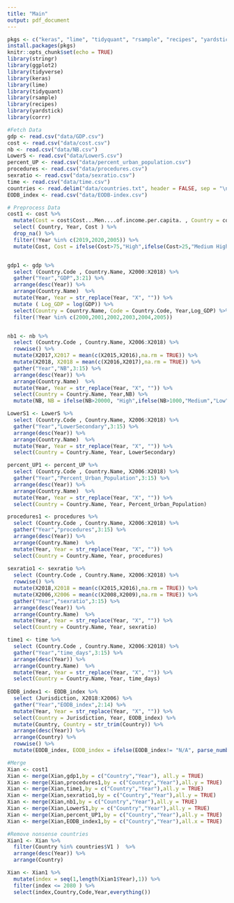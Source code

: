 ```yaml
---
title: "Main"
output: pdf_document
---
```


```r
pkgs <- c("keras", "lime", "tidyquant", "rsample", "recipes", "yardstick", "corrr","stringr")
install.packages(pkgs)
knitr::opts_chunk$set(echo = TRUE)
library(stringr)
library(ggplot2)
library(tidyverse)
library(keras)
library(lime)
library(tidyquant)
library(rsample)
library(recipes)
library(yardstick)
library(corrr)
```


```r

#Fetch Data
gdp <- read.csv("data/GDP.csv")
cost <- read.csv("data/cost.csv")
nb <- read.csv("data/NB.csv")
LowerS <- read.csv("data/LowerS.csv")
percent_UP <- read.csv("data/percent_urban_population.csv")
procedures <- read.csv("data/procedures.csv")
sexratio <- read.csv("data/sexratio.csv")
time <- read.csv("data/time.csv")
countries <- read.delim("data/countries.txt", header = FALSE, sep = "\n")
EODB_index <- read.csv("data/EODB-index.csv")
```


```r
# Preprocess Data
cost1 <- cost %>%
  mutate(Cost = cost$Cost...Men....of.income.per.capita. , Country = cost$Economy , Year = cost$DB.Year) %>%
  select( Country, Year, Cost ) %>%
  drop_na() %>%
  filter(!Year %in% c(2019,2020,2005)) %>%
  mutate(Cost, Cost = ifelse(Cost>75,"High",ifelse(Cost>25,"Medium High",ifelse(Cost>10,"Medium Low","Low"))))


gdp1 <- gdp %>%
  select (Country.Code , Country.Name, X2000:X2018) %>%
  gather("Year","GDP",3:21) %>%
  arrange(desc(Year)) %>%
  arrange(Country.Name)  %>%
  mutate(Year, Year = str_replace(Year, "X", "")) %>%
  mutate ( Log_GDP = log(GDP)) %>%
  select(Country = Country.Name, Code = Country.Code, Year,Log_GDP) %>%
  filter(!Year %in% c(2000,2001,2002,2003,2004,2005))


nb1 <- nb %>%
  select (Country.Code , Country.Name, X2006:X2018) %>%
  rowwise() %>%
  mutate(X2017,X2017 = mean(c(X2015,X2016),na.rm = TRUE)) %>%
  mutate(X2018, X2018 = mean(c(X2016,X2017),na.rm = TRUE)) %>%
  gather("Year","NB",3:15) %>%
  arrange(desc(Year)) %>%
  arrange(Country.Name)  %>%
  mutate(Year, Year = str_replace(Year, "X", "")) %>%
  select(Country = Country.Name, Year,NB) %>%
  mutate(NB, NB = ifelse(NB>20000, "High",ifelse(NB>1000,"Medium","Low")))

LowerS1 <- LowerS %>%
  select (Country.Code , Country.Name, X2006:X2018) %>%
  gather("Year","LowerSecondary",3:15) %>%
  arrange(desc(Year)) %>%
  arrange(Country.Name)  %>%
  mutate(Year, Year = str_replace(Year, "X", "")) %>%
  select(Country = Country.Name, Year, LowerSecondary)

percent_UP1 <- percent_UP %>%
  select (Country.Code , Country.Name, X2006:X2018) %>%
  gather("Year","Percent_Urban_Population",3:15) %>%
  arrange(desc(Year)) %>%
  arrange(Country.Name)  %>%
  mutate(Year, Year = str_replace(Year, "X", "")) %>%
  select(Country = Country.Name, Year, Percent_Urban_Population)

procedures1 <- procedures %>%
  select (Country.Code , Country.Name, X2006:X2018) %>%
  gather("Year","procedures",3:15) %>%
  arrange(desc(Year)) %>%
  arrange(Country.Name)  %>%
  mutate(Year, Year = str_replace(Year, "X", "")) %>%
  select(Country = Country.Name, Year, procedures)
  
sexratio1 <- sexratio %>%
  select (Country.Code , Country.Name, X2006:X2018) %>%
  rowwise() %>%
  mutate(X2018,X2018 = mean(c(X2015,X2016),na.rm = TRUE)) %>%
  mutate(X2006,X2006 = mean(c(X2008,X2009),na.rm = TRUE)) %>%
  gather("Year","sexratio",3:15) %>%
  arrange(desc(Year)) %>%
  arrange(Country.Name)  %>%
  mutate(Year, Year = str_replace(Year, "X", "")) %>%
  select(Country = Country.Name, Year, sexratio)

time1 <- time %>%
  select (Country.Code , Country.Name, X2006:X2018) %>%
  gather("Year","time_days",3:15) %>%
  arrange(desc(Year)) %>%
  arrange(Country.Name)  %>%
  mutate(Year, Year = str_replace(Year, "X", "")) %>%
  select(Country = Country.Name, Year, time_days)
   
EODB_index1 <- EODB_index %>%
  select (Jurisdiction, X2018:X2006) %>%
  gather("Year","EODB_index",2:14) %>%
  mutate(Year, Year = str_replace(Year, "X", "")) %>%
  select(Country = Jurisdiction, Year, EODB_index) %>%
  mutate(Country, Country = str_trim(Country)) %>%
  arrange(desc(Year)) %>%
  arrange(Country) %>%
  rowwise() %>%
  mutate(EODB_index, EODB_index = ifelse(EODB_index!= "N/A", parse_number(EODB_index),NA ))


```

```r
#Merge
Xian <- cost1
Xian <- merge(Xian,gdp1,by = c("Country","Year"), all.y = TRUE)
Xian <- merge(Xian,procedures1,by = c("Country","Year"),all.y = TRUE)
Xian <- merge(Xian,time1,by = c("Country","Year"),all.y = TRUE)
Xian <- merge(Xian,sexratio1,by = c("Country","Year"),all.y = TRUE)
Xian <- merge(Xian,nb1,by = c("Country","Year"),all.y = TRUE)
Xian <- merge(Xian,LowerS1,by = c("Country","Year"),all.y = TRUE)
Xian <- merge(Xian,percent_UP1,by = c("Country","Year"),all.y = TRUE)
Xian <- merge(Xian,EODB_index1,by = c("Country","Year"),all.x = TRUE)

```

```r
#Remove nonsense countries
Xian1 <- Xian %>%
  filter(Country %in% countries$V1 )  %>%
  arrange(desc(Year)) %>%
  arrange(Country) 

Xian <- Xian1 %>%
  mutate(index = seq(1,length(Xian1$Year),1)) %>%
  filter(index <= 2080 ) %>%
  select(index,Country,Code,Year,everything()) 
```



```r



```


